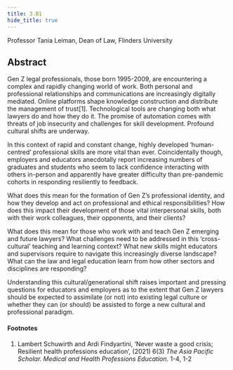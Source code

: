 ```yaml
---
title: 3.B1
hide_title: true
---
```


<AbstractHeader sKey='id3_B1'>
Professor Tania Leiman, Dean of Law, Flinders University
</AbstractHeader>

## Abstract
Gen Z legal professionals, those born 1995-2009, are encountering a complex and rapidly changing
world of work. Both personal and professional relationships and communications are increasingly
digitally mediated. Online platforms shape knowledge construction and distribute the management
of trust[1]. Technological tools are changing both what lawyers do and how they do it. The promise of
automation comes with threats of job insecurity and challenges for skill development. Profound
cultural shifts are underway.

In this context of rapid and constant change, highly developed ‘human-centred’ professional skills
are more vital than ever. Coincidentally though, employers and educators anecdotally report
increasing numbers of graduates and students who seem to lack confidence interacting with others
in-person and apparently have greater difficulty than pre-pandemic cohorts in responding resiliently
to feedback.

What does this mean for the formation of Gen Z’s professional identity, and how they develop and
act on professional and ethical responsibilities? How does this impact their development of those
vital interpersonal skills, both with their work colleagues, their opponents, and their clients?

What does this mean for those who work with and teach Gen Z emerging and future lawyers? What
challenges need to be addressed in this ‘cross-cultural’ teaching and learning context? What new
skills might educators and supervisors require to navigate this increasingly diverse landscape? What
can the law and legal education learn from how other sectors and disciplines are responding?

Understanding this cultural/generational shift raises important and pressing questions for educators
and employers as to the extent that Gen Z lawyers should be expected to assimilate (or not) into
existing legal culture or whether they can (or should) be assisted to forge a new cultural and
professional paradigm.

#### Footnotes
1. Lambert Schuwirth and Ardi Findyartini, ‘Never waste a good crisis; Resilient health professions education’, (2021) 6(3) *The Asia Pacific Scholar. Medical and Health Professions Education*. 1-4, 1-2